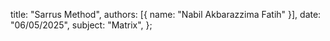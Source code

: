   title: "Sarrus Method",
  authors: [{ name: "Nabil Akbarazzima Fatih" }],
  date: "06/05/2025",
  subject: "Matrix",
};
